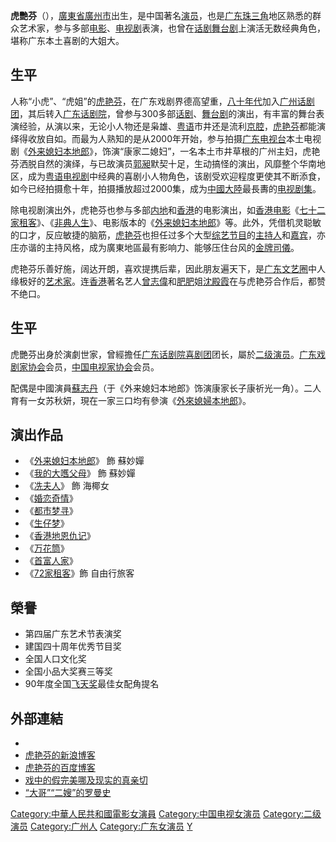 {{BLP unsourced|time=2021-02-20T01:56:57+00:00}}
{{藝人
| 姓名     = 虎艷芬
| 類型     = 女演员
| 圖片     = 
| 圖片尺寸 = 
| 圖片簡介 = 
| 羅馬拼音 = Hu YanFen 
| 英文名 = Eva Hu
| 綽號     = 小虎、虎姐、苏妙婵
| 國籍     = {{PRC}}
| 民族     = [[汉族|汉族]]
| 出生日期 = {{birth date and age|1968|10|12}}
| 出生地點 = {{PRC}}[[廣東省|廣東省]][[廣州市|廣州市]]
| 職業     = 
| 語言     = 广东话、普通话
| 教育程度 = 
| 配偶     = [[蘇志丹|蘇志丹]]
| 活躍年代 = 1980年代至今
}}

'''虎艷芬'''（{{bd|1968年|10月12日||catIdx=H虎}}），[[廣東省|廣東省]][[廣州市|廣州市]]出生，是中国著名[[演员|演员]]，也是[[广东|广东]][[珠三角|珠三角]]地区熟悉的群众艺术家，参与多部[[电影|电影]]、[[电视剧|电视剧]]表演，也曾在[[话剧|话剧]][[舞台剧|舞台剧]]上演活无数经典角色，堪称广东本土喜剧的大姐大。

==生平==
人称“小虎”、“虎姐”的[[虎艳芬|虎艳芬]]，在广东戏剧界德高望重，[[八十年代|八十年代]]加入[[广州话剧团|广州话剧团]]，其后转入[[广东话剧院|广东话剧院]]，曾参与300多部[[话剧|话剧]]、[[舞台剧|舞台剧]]的演出，有丰富的舞台表演经验，从演以来，无论小人物还是枭雄、[[粤语|粤语]]市井还是流利[[京腔|京腔]]，[[虎艳芬|虎艳芬]]都能演绎得收放自如。而最为人熟知的是从2000年开始，参与拍摄[[广东电视台|广东电视台]]本土电视剧《[[外来媳妇本地郎|外来媳妇本地郎]]》，饰演“康家二媳妇”，一名本土市井草根的广州主妇，虎艳芬洒脱自然的演绎，与已故演员[[郭昶|郭昶]]默契十足，生动搞怪的演出，风靡整个华南地区，成为[[粤语电视剧|粤语电视剧]]中经典的喜剧小人物角色，该剧受欢迎程度更使其不断添食，如今已经拍摄愈十年，拍摄播放超过2000集，成为[[中國大陸|中國大陸]]最長夀的[[电视剧集|电视剧集]]。

除电视剧演出外，虎艳芬也参与多部[[内地|内地]]和[[香港|香港]]的电影演出，如[[香港电影|香港电影]]《[[七十二家租客|七十二家租客]]》、《[[非典人生|非典人生]]》、电影版本的《[[外来媳妇本地郎|外来媳妇本地郎]]》等。此外，凭借机灵聪敏的口才，反应敏捷的脑筋，[[虎艳芬|虎艳芬]]也担任过多个大型[[综艺节目|综艺节目]]的[[主持人|主持人]]和[[嘉宾|嘉宾]]，亦庄亦谐的主持风格，成为廣東地區最有影响力、能够压住台风的[[金牌司儀|金牌司儀]]。

虎艳芬乐善好施，阔达开朗，喜欢提携后辈，因此朋友遍天下，是[[广东文艺圈|广东文艺圈]]中人缘极好的[[艺术家|艺术家]]。连[[香港|香港]]著名艺人[[曾志偉|曾志偉]]和[[肥肥|肥肥]]姐[[沈殿霞|沈殿霞]]在与虎艳芬合作后，都赞不绝口。

== 生平 ==
虎艷芬出身於演劇世家，曾經擔任[[广东话剧院喜剧团|广东话剧院喜剧团]]团长，屬於[[二级演员|二级演员]]。[[广东戏剧家协会|广东戏剧家协会]]会员，[[中国电视家协会|中国电视家协会]]会员。

配偶是中國演員[[蘇志丹|蘇志丹]]（于《外来媳妇本地郎》饰演康家长子康祈光一角）。二人育有一女苏秋妍，現在一家三口均有參演《[[外來媳婦本地郎|外來媳婦本地郎]]》。

== 演出作品 ==
*《[[外来媳妇本地郎|外来媳妇本地郎]]》 飾 蘇妙嬋
*《[[我的大嚿父母|我的大嚿父母]]》 飾 蘇妙嬋
*《[[冼夫人|冼夫人]]》 飾 海椰女
*《[[婚恋奇情|婚恋奇情]]》
*《[[都市梦寻|都市梦寻]]》
*《[[生仔梦|生仔梦]]》
*《[[香港地恩仇记|香港地恩仇记]]》
*《[[万花筒|万花筒]]》
*《[[首富人家|首富人家]]》
*《[[72家租客|72家租客]]》飾 自由行旅客

== 榮譽 ==
* 第四届广东艺术节表演奖
* 建国四十周年优秀节目奖
* 全国人口文化奖
* 全国小品大奖赛三等奖
* 90年度全国[[飞天奖|飞天奖]]最佳女配角提名

== 外部連結 ==
* {{Sinaweibo|eva0238}}
* [http://blog.sina.com.cn/u/1186955844 虎艳芬的新浪博客]
* [https://web.archive.org/web/20080507021655/http://hi.baidu.com/eva0238/blog 虎艳芬的百度博客]
* [http://www.nanfangdaily.com.cn/southnews/sh/hyyjt/200402040084.asp 戏中的假完美哪及现实的真亲切] {{Wayback|url=http://www.nanfangdaily.com.cn/southnews/sh/hyyjt/200402040084.asp |date=20080105112715 }}
* [http://special.dayoo.com/2006/node_3100/node_3108/2006/03/08/1141801024100800.shtml “大哥”“二嫂”的罗曼史] {{Wayback|url=http://special.dayoo.com/2006/node_3100/node_3108/2006/03/08/1141801024100800.shtml |date=20160317181923 }}

{{DEFAULTSORT:H}}
[[Category:中華人民共和國電影女演員|Category:中華人民共和國電影女演員]]
[[Category:中国电视女演员|Category:中国电视女演员]]
[[Category:二级演员|Category:二级演员]]
[[Category:广州人|Category:广州人]]
[[Category:广东女演员|Category:广东女演员]]
[[Category:虎姓|Y]]